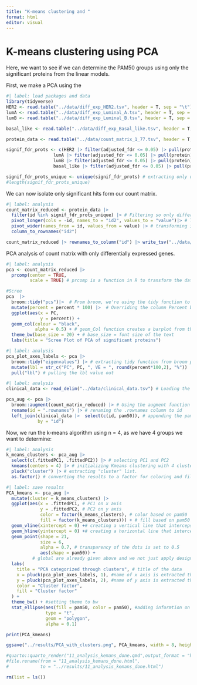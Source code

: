 ```yaml
---
title: "K-means clustering and "
format: html
editor: visual
---
```


# K-means clustering using PCA

Here, we want to see if we can determine the PAM50 groups using only the significant proteins from the linear models.

First, we make a PCA using the

```r
#| label: load packages and data
library(tidyverse)
HER2 <- read.table("../data/diff_exp_HER2.tsv", header = T, sep = "\t") #Loading results from differential expression analysis - predicing HER2 condition based on count matrix
lumA <- read.table("../data/diff_exp_Luminal_A.tsv", header = T, sep = "\t") #Loading results from differential expression analysis - predicing luminal A condition based on count matrix
lumB <- read.table("../data/diff_exp_Luminal_B.tsv", header = T, sep = "\t") #Loading results from differential expression analysis - predicing Luminal B condition based on count matrix

basal_like <- read.table("../data/diff_exp_Basal_like.tsv", header = T, sep = "\t") #Loading results from differential expression analysis - predicing Basal like condition based on count matrix

protein_data <- read.table("../data/count_matrix_1_77.tsv", header = T, sep = "\t") # loading the count matrix

signif_fdr_prots <- c(HER2 |> filter(adjusted_fdr <= 0.05) |> pull(protein),
                  lumA |> filter(adjusted_fdr <= 0.05) |> pull(protein), 
                  lumB |> filter(adjusted_fdr <= 0.05) |> pull(protein), 
                  basal_like |> filter(adjusted_fdr <= 0.05) |> pull(protein)) # Extracting only significant hits from differential expression analysis. Significant hits are defined at genes that have an adjusted P-value under 0.05. 

signif_fdr_prots_unique <- unique(signif_fdr_prots) # extracting only unique gene names from significant hits 
#length(signif_fdr_prots_unique)
```

We can now isolate only significant hits form our count matrix.

```r
#| label: analysis
count_matrix_reduced <- protein_data |>
  filter(id %in% signif_fdr_prots_unique) |> # Filtering so only differential expressed genes are present. 
  pivot_longer(cols = -id, names_to = "id2", values_to = "value")|> # Transforming to pivot_longer
  pivot_wider(names_from = id, values_from = value) |> # transforming it again to pivot_wider. to have the correct structure - gene names as columns and samples as rows
  column_to_rownames("id2")

count_matrix_reduced |> rownames_to_column("id") |> write_tsv("../data/count_matrix_significant_proteins.tsv") # saving results as a tsv file. 

```

PCA analysis of count matrix with only differentially expressed genes.

```r
#| label: analysis
pca <- count_matrix_reduced |>
  prcomp(center = TRUE,
         scale = TRUE) # prcomp is a function in R to transform the data into principal components. 

#Scree
pca  |>
  broom::tidy("pcs")|>  # From broom, we're using the tidy function to extract the nested list "pcs"
  mutate(percent = percent * 100) |>  # Overriding the column Percent by multiplying current value with 100
  ggplot(aes(x = PC, 
             y = percent)) +
  geom_col(colour = "black",
           alpha = 0.5) + # geom_Col function creates a barplot from the global values X as the princial compoennts and "Y" as the results form Principal components.
  theme_bw(base_size = 20) + # base_size = font size of the text 
  labs(title = "Scree Plot of PCA of significant proteins")

```

```r
#| label: analysis
pca_plot_axes_labels <- pca |>
  broom::tidy("eigenvalues") |> # extracting tidy function from broom package
  mutate(lbl = str_c("PC", PC, ", VE = ", round(percent*100,2), "%")) |> # Creating a new variable called lbl where values are created by concatenating the principal compoennts and its respective variance into a character string
  pull("lbl") # pulling the lbl value out
```

```r
#| label: analysis
clinical_data <- read_delim("../data/clinical_data.tsv") # Loading the clinical data.

pca_aug <- pca |>
  broom::augment(count_matrix_reduced) |> # Using the augment function from broom to extend the pca dataset with our count matrix of differentially expressed genes
  rename(id = ".rownames") |> # renaming the .rownames column to id
  left_join(clinical_data |>  select(c(id, pam50)), # appending the pam50 columns from the clinical dataset to the pca dataset, based on id. 
            by = "id") 

```

Now, we run the k-means algorithm using n = 4, as we have 4 groups we want to determine:

```r
#| label: analysis
k_means_clusters <- pca_aug |>
  select(c(.fittedPC1, .fittedPC2)) |> # selecting PC1 and PC2
  kmeans(centers = 4) |> # initializing Kmeans clustering with 4 clusters
  pluck("cluster") |> # extracting "cluster" list.
  as.factor() # converting the results to a factor for coloring and filling of PCA plot. 

```

```r
#| label: save results
PCA_kmeans <- pca_aug |>
  mutate(cluster = k_means_clusters) |>
  ggplot(aes(x = .fittedPC1, # PC1 on x axis
             y = .fittedPC2, # PC2 on y axis
             color = factor(k_means_clusters), # color based on pam50 
             fill = factor(k_means_clusters))) + # fill based on pam50
  geom_vline(xintercept = 0) +# creating a vertical line that interceps at x = 0
  geom_hline(yintercept = 0) +# creating a horizontal line that intercepts at y = 0
  geom_point(shape = 21, 
             size = 6, 
             alpha = 0.7, # transparency of the dots is set to 0.5
             aes(shape = pam50)) +
          # global are already given above and we not just apply design for the dots 
  labs(
    title = "PCA categorized through clusters", # title of the data
    x = pluck(pca_plot_axes_labels, 1), #name of x axis is extracted through the first value of pca_plot_axes_labels variable
    y = pluck(pca_plot_axes_labels, 2), #name of y axis is extracted through the second value of pca_plot_axes_labels variable
    color = "Cluster factor",
    fill = "Cluster factor"
  ) +
  theme_bw() + #setting theme to bw
  stat_ellipse(aes(fill = pam50, color = pam50), #adding informtion on the actual pam50 classifications
               type = "t", 
               geom = "polygon", 
               alpha = 0.1) 

print(PCA_kmeans)

ggsave("../results/PCA_with_clusters.png", PCA_kmeans, width = 8, height = 6, dpi = 300)

```

```r
#quarto::quarto_render("11_analysis_kemans_done.qmd",output_format = "html",execute = T)
#file.rename(from = "11_analysis_kemans_done.html",
#            to = "../results/11_analysis_kemans_done.html")
```

```r
rm(list = ls())
```
